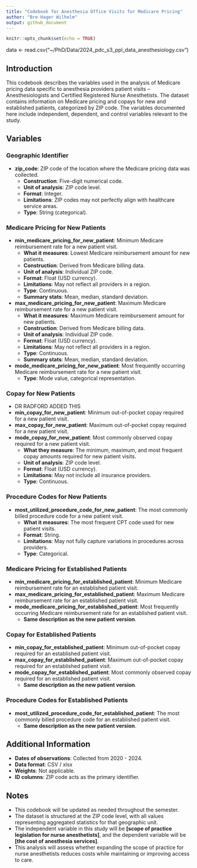 ---
title: "Codebook for Anesthesia Office Visits for Medicare Pricing"
author: "Bre Hager Wilhelm"
output: github_document
---

```{r setup, include=FALSE}
knitr::opts_chunk$set(echo = TRUE)
```
data <- read.csv("~/PhD/Data/2024_pdc_s3_ppl_data_anesthesiology.csv")

## Introduction
This codebook describes the variables used in the analysis of Medicare pricing data specific to anesthesia providers patient visits -- Anesthesiologists and Certified Registered Nurse Anesthetists. The dataset contains information on Medicare pricing and copays for new and established patients, categorized by ZIP code. The variables documented here include independent, dependent, and control variables relevant to the study.

## Variables

### Geographic Identifier
- **zip_code**: ZIP code of the location where the Medicare pricing data was collected.
  - **Construction**: Five-digit numerical code.
  - **Unit of analysis**: ZIP code level.
  - **Format**: Integer.
  - **Limitations**: ZIP codes may not perfectly align with healthcare service areas.
  - **Type**: String (categorical).

### Medicare Pricing for New Patients
- **min_medicare_pricing_for_new_patient**: Minimum Medicare reimbursement rate for a new patient visit.
  - **What it measures**: Lowest Medicare reimbursement amount for new patients.
  - **Construction**: Derived from Medicare billing data.
  - **Unit of analysis**: Individual ZIP code.
  - **Format**: Float (USD currency).
  - **Limitations**: May not reflect all providers in a region.
  - **Type**: Continuous.
  - **Summary stats**: Mean, median, standard deviation.

- **max_medicare_pricing_for_new_patient**: Maximum Medicare reimbursement rate for a new patient visit.
  - **What it measures**: Maximum Medicare reimbursement amount for new patients.
  - **Construction**: Derived from Medicare billing data.
  - **Unit of analysis**: Individual ZIP code.
  - **Format**: Float (USD currency).
  - **Limitations**: May not reflect all providers in a region.
  - **Type**: Continuous.
  - **Summary stats**: Mean, median, standard deviation.

- **mode_medicare_pricing_for_new_patient**: Most frequently occurring Medicare reimbursement rate for a new patient visit.
  - **Type**: Mode value, categorical representation.

### Copay for New Patients
- DR RADFORD ADDED THIS
- **min_copay_for_new_patient**: Minimum out-of-pocket copay required for a new patient visit.
- **max_copay_for_new_patient**: Maximum out-of-pocket copay required for a new patient visit.
- **mode_copay_for_new_patient**: Most commonly observed copay required for a new patient visit.
  - **What they measure**: The minimum, maximum, and most frequent copay amounts required for new patient visits.
  - **Unit of analysis**: ZIP code level.
  - **Format**: Float (USD currency).
  - **Limitations**: May not include all insurance providers.
  - **Type**: Continuous.

### Procedure Codes for New Patients
- **most_utilized_procedure_code_for_new_patient**: The most commonly billed procedure code for a new patient visit.
  - **What it measures**: The most frequent CPT code used for new patient visits.
  - **Format**: String.
  - **Limitations**: May not fully capture variations in procedures across providers.
  - **Type**: Categorical.

### Medicare Pricing for Established Patients
- **min_medicare_pricing_for_established_patient**: Minimum Medicare reimbursement rate for an established patient visit.
- **max_medicare_pricing_for_established_patient**: Maximum Medicare reimbursement rate for an established patient visit.
- **mode_medicare_pricing_for_established_patient**: Most frequently occurring Medicare reimbursement rate for an established patient visit.
  - **Same description as the new patient version**.

### Copay for Established Patients
- **min_copay_for_established_patient**: Minimum out-of-pocket copay required for an established patient visit.
- **max_copay_for_established_patient**: Maximum out-of-pocket copay required for an established patient visit.
- **mode_copay_for_established_patient**: Most commonly observed copay required for an established patient visit.
  - **Same description as the new patient version**.

### Procedure Codes for Established Patients
- **most_utilized_procedure_code_for_established_patient**: The most commonly billed procedure code for an established patient visit.
  - **Same description as the new patient version**.
 
## Additional Information
- **Dates of observations**: Collected from 2020 - 2024.
- **Data format**: CSV / xlsx
- **Weights**: Not applicable.
- **ID columns**: ZIP code acts as the primary identifier.

## Notes
- This codebook will be updated as needed throughout the semester.
- The dataset is structured at the ZIP code level, with all values representing aggregated statistics for that geographic unit.
- The independent variable in this study will be **[scope of practice legislation for nurse anesthetists]**, and the dependent variable will be **[the cost of anesthesia services]**.
- This analysis will assess whether expanding the scope of practice for nurse anesthetists reduces costs while maintaining or improving access to care.




